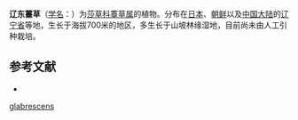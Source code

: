 {{Speciesbox
| name = 辽东薹草
| status = 
| status_system = 
| image =
| genus = Carex
| species = glabrescens
| authority = (Kükenth.) Ohwi
}}

'''辽东薹草'''（[[学名|学名]]：{{lang|la|''Carex glabrescens''}}）为[[莎草科|莎草科]][[薹草属|薹草属]]的植物。分布在[[日本|日本]]、[[朝鲜|朝鲜]]以及[[中国大陆|中国大陆]]的[[辽宁省|辽宁省]]等地，生长于海拔700米的地区，多生长于山坡林缘湿地，目前尚未由人工引种栽培。

== 参考文献 ==
<div class="references-small">
* {{cite web| url =http://www.bioinfo.cn/db05/KmzwSpecies.php?action=view&id=6674| title =辽东薹草| work =《中国高等植物数据库全库》| publisher =中国科学院微生物研究所| author =昆明植物研究所| accessdate =2009-02-24| deadurl =yes| archiveurl =https://web.archive.org/web/20160305045436/http://www.bioinfo.cn/db05/KmzwSpecies.php?action=view&id=6674| archivedate =2016-03-05}}
</div>
{{Taxonbar|from=Q15227133}}

{{DEFAULTSORT:Carex glabrescens}}
[[Category:薹草属|glabrescens]]


{{Carex-stub}}
